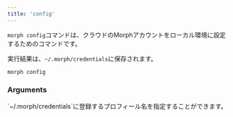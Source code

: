 ```yaml
---
title: 'config'
---
```


`morph config`コマンドは、クラウドのMorphアカウントをローカル環境に設定するためのコマンドです。

実行結果は、`~/.morph/credentials`に保存されます。

```bash Shell
morph config
```

### Arguments

<ParamField body="--profile" type="str">
`~/.morph/credentials`に登録するプロフィール名を指定することができます。
</ParamField>